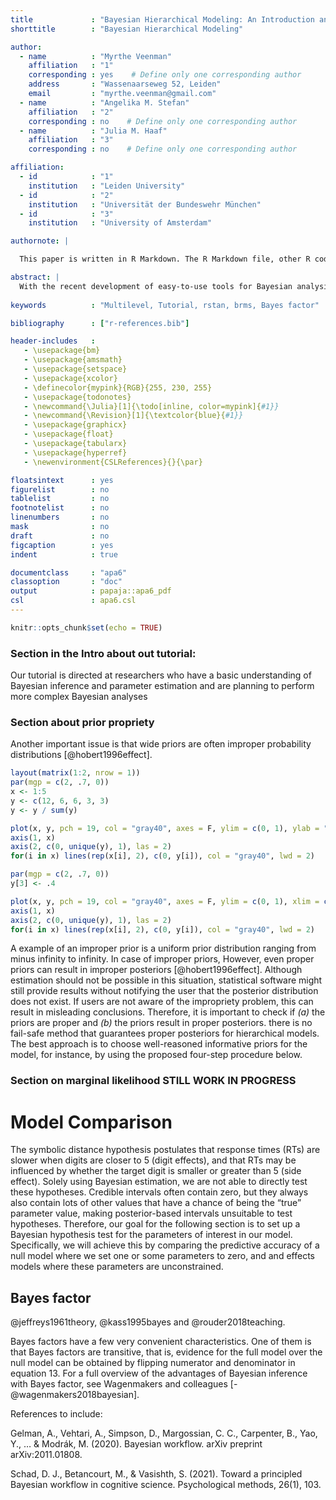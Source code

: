 ```yaml
---
title             : "Bayesian Hierarchical Modeling: An Introduction and Reassessment"
shorttitle        : "Bayesian Hierarchical Modeling"

author: 
  - name          : "Myrthe Veenman"
    affiliation   : "1"
    corresponding : yes    # Define only one corresponding author
    address       : "Wassenaarseweg 52, Leiden"
    email         : "myrthe.veenman@gmail.com"
  - name          : "Angelika M. Stefan"
    affiliation   : "2"
    corresponding : no    # Define only one corresponding author
  - name          : "Julia M. Haaf"
    affiliation   : "3"
    corresponding : no    # Define only one corresponding author

affiliation:
  - id            : "1"
    institution   : "Leiden University"
  - id            : "2" 
    institution   : "Universität der Bundeswehr München"
  - id            : "3"
    institution   : "University of Amsterdam"

authornote: |

  This paper is written in R Markdown. The R Markdown file, other R code, and additional information on this study can be found in the [Online Supplement: https://github.com/MyrtheV/Bayesian-Hierarchical-Modelling-An-Introduction-and-Reassessment](https://github.com/MyrtheV/Bayesian-Hierarchical-Modelling-An-Introduction-and-Reassessment).  

abstract: |
  With the recent development of easy-to-use tools for Bayesian analysis, psychologists have started to embrace Bayesian hierarchical modeling. Bayesian hierarchical models provide an intuitive account of inter- and intraindividual variability and are particularly suited for the evaluation of repeated-measures designs. Here, we provide guidance for model specificaton and interpretation in Bayesian hierarchical modeling and describe common pitfalls that can arise in the process of model fitting and evaluation. Our introduction gives particular emphasis to prior specification and prior sensitivity, as well as to the calculation of Bayes factors for model comparisons. We illustrate the use of state-of-the-art software programs `Stan` and `brms`. The result is an overview over best practices in Bayesian hierarchical modeling that, as we hope, will help psychologists in making the best use of Bayesian hierarchical modeling.  
  
keywords          : "Multilevel, Tutorial, rstan, brms, Bayes factor"

bibliography      : ["r-references.bib"]

header-includes   :
   - \usepackage{bm}
   - \usepackage{amsmath}
   - \usepackage{setspace}
   - \usepackage{xcolor}
   - \definecolor{mypink}{RGB}{255, 230, 255}
   - \usepackage{todonotes}
   - \newcommand{\Julia}[1]{\todo[inline, color=mypink]{#1}}
   - \newcommand{\Revision}[1]{\textcolor{blue}{#1}}
   - \usepackage{graphicx}
   - \usepackage{float}
   - \usepackage{tabularx}
   - \usepackage{hyperref}
   - \newenvironment{CSLReferences}{}{\par}

floatsintext      : yes
figurelist        : no
tablelist         : no
footnotelist      : no
linenumbers       : no
mask              : no
draft             : no
figcaption        : yes 
indent            : true 

documentclass     : "apa6"
classoption       : "doc"
output            : papaja::apa6_pdf
csl               : apa6.csl
---
```


```r
knitr::opts_chunk$set(echo = TRUE)
```

### Section in the Intro about out tutorial:

Our tutorial is directed at researchers who have a basic \Revision{conceptual} understanding of Bayesian inference and parameter estimation and are planning to perform more complex Bayesian analyses \Revision{of psychological phenomena. We hope to achieve a balance of detail and overview---while we want to provide guidance for a full Bayesian workflow (similar to Gelman et al. and Schad et al.) we don't shy away from in-depth explanations for the most curious scientists. To ensure that a broad audience is able to follow the tutorial, we limit and carefully explain equations. However, rudimentary knowledge of calculus is advantageous to fully understand Bayesian analysis.}

### Section about prior propriety

Another important issue is that wide priors are often improper probability distributions [@hobert1996effect]. \Revision{A prior is proper if two conditions hold: 1. All values of the probability distribution are positive definite, and 2. the probability distribution sums to one for discrete data or integrates to one for continuous data. An example of a proper and improper probability distribution are provided in Figure XXX. The figure shows two hypothetical priors for parameter $\theta$. The first condition can be assessed by checking the y-values---both priors have only positive definite values as function output (0.1, 0.2, and 0.4). To assess the second condition, we need to sum up the function values. Panel A shows a proper distribution where the values sum to 1; panel B shows an improper distribution where the values sum to 1.2.}

```r
layout(matrix(1:2, nrow = 1))
par(mgp = c(2, .7, 0))
x <- 1:5
y <- c(12, 6, 6, 3, 3)
y <- y / sum(y)

plot(x, y, pch = 19, col = "gray40", axes = F, ylim = c(0, 1), ylab = "Probability", xlab = expression(theta), main = "A. Proper", xlim = c(.5, 5.5))
axis(1, x)
axis(2, c(0, unique(y), 1), las = 2)
for(i in x) lines(rep(x[i], 2), c(0, y[i]), col = "gray40", lwd = 2)

par(mgp = c(2, .7, 0))
y[3] <- .4

plot(x, y, pch = 19, col = "gray40", axes = F, ylim = c(0, 1), xlim = c(.5, 5.5), ylab = "Probability", xlab = expression(theta), main = "B. Improper")
axis(1, x)
axis(2, c(0, unique(y), 1), las = 2)
for(i in x) lines(rep(x[i], 2), c(0, y[i]), col = "gray40", lwd = 2)
```

A \Revision{more common} example of an improper prior is a uniform prior distribution ranging from minus infinity to infinity. In case of improper priors, \Revision{it is often impossible to obtain correct estimation of general and individual effects in hierarchical models because the resulting posteriors will again be improper probability distributions.} However, even proper priors can result in improper posteriors [@hobert1996effect]. Although estimation should not be possible in this situation, statistical software might still provide results without notifying the user that the posterior distribution does not exist. If users are not aware of the impropriety problem, this can result in misleading conclusions. Therefore, it is important to check if *(a)* the priors are proper and *(b)* the priors result in proper posteriors. \Revision{Unfortunately,} there is no fail-safe method that guarantees proper posteriors for hierarchical models. The best approach is to choose well-reasoned informative priors for the model, for instance, by using the proposed four-step procedure below. \Revision{Priors that are proper and not too diffuse will in most cases lead to proper posteriors.}

### Section on marginal likelihood STILL WORK IN PROGRESS

# Model Comparison 

The symbolic distance hypothesis postulates that response times (RTs) are slower when digits are closer to 5 (digit effects), and that RTs may be influenced by whether the target digit is smaller or greater than 5 (side effect). Solely using Bayesian estimation, we are not able to directly test these hypotheses. Credible intervals often contain zero, but they always also contain lots of other values that have a chance of being the "true" parameter value, making posterior-based intervals unsuitable to test hypotheses. Therefore, our goal for the following section is to set up a Bayesian hypothesis test for the parameters of interest in our model. Specifically, we will achieve this by comparing the predictive accuracy of a null model where we set one or some parameters to zero, and and effects models where these parameters are unconstrained. \Revision{This approach is called Bayes factor model comparison.}

## Bayes factor

\Revision{Rather than submerging us in technical details or providing a formal justification of the Bayesian approach, we provide an intuition of Bayesian model comparison. A formal justification of Bayes factors is provided by} @jeffreys1961theory, @kass1995bayes and @rouder2018teaching. \Revision{The Bayes factor (BF) is a measure of how well one model predicts the data compared to another.}

\Revision{Bayesian analysis allows for predictions of data from any model because models are fully specified with a probability distribution for the data and priors for all parameters. Let the vector of all parameters of a model be $\bm{\theta}$. With the prior distributions these parameters, $f(\bm{\theta})$, the prediction for data from the model can be computed by integrating over all parameters:}

\begin{equation}
p(\bm{Y} | \mathcal{M}) = \int_{\bm{\Theta}} p(\bm{Y} | \mathcal{M}, \bm{\theta})f(\bm{\theta})d\bm{\theta}. 
\end{equation}

\Revision{Note that $\int_{\bm{\Theta}}$ refers to a multidimensional integral over the entire parameter space. As our models consist of many parameters computing these predictions for any one model becomes somewhat difficult. Once the integral is computed, the resulting probability distribution of the data, $p(\bm{Y} | \mathcal{M})$ is not a function of the model parameters anymore. This marginal probability distribution is therefore also referred to as the marginal likelihood. Before observing the data, the marginal likelihood serves as prediction for possible data; once the data are observed, the function tells us how well these specific observations were predicted by the model. The Bayes factor then is the ratio of marginal likelihoods of two models, or the relative predictive accuracy of $\mathcal{M}_1$ over $\mathcal{M}_2$:}

\begin{equation}
\text{BF}_{1,2} = \frac{P(\bm{Y} | \mathcal{M}_1)}{P(\bm{Y} | \mathcal{M}_2)}. 
\end{equation}

\Revision{There is a second popular interpretation of the Bayes factor as the relative evidence of two competing models. One of the key insights from Bayes' rule is that these to things, the relative predictive accuracy of two models for the data, and the relative evidence from the data for the two models, are one and the same [@Rouder:Morey:2018].} 

Bayes factors have a few very convenient characteristics. One of them is that Bayes factors are transitive, that is, evidence for the full model over the null model can be obtained by flipping numerator and denominator in equation 13. For a full overview of the advantages of Bayesian inference with Bayes factor, see Wagenmakers and colleagues [-@wagenmakers2018bayesian].

\newpage

References to include:

Gelman, A., Vehtari, A., Simpson, D., Margossian, C. C., Carpenter, B., Yao, Y., ... & Modrák, M. (2020). Bayesian workflow. arXiv preprint arXiv:2011.01808.

Schad, D. J., Betancourt, M., & Vasishth, S. (2021). Toward a principled Bayesian workflow in cognitive science. Psychological methods, 26(1), 103.